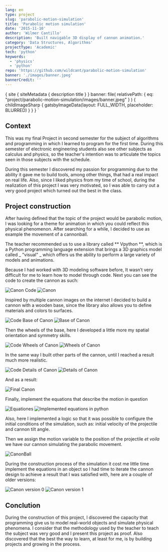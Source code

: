 ```yaml
---
lang: en
type: project
slug: 'parabolic-motion-simulation'
title: 'Parabolic motion simulation'
date: '2015-11-10'
author: 'Wilmer Cantillo'
description: 'Built navigable 3D display of cannon animation.'
category: 'Data Structures, Algorithms'
projectType: 'Academic'
tech: 'python'
keywords:
  - 'physics'
  - 'python'
repo: 'https://github.com/wildcant/parabolic-motion-simulation'
banner: './images/banner.jpeg'
bannerCredit: ''
---
```


  {
    site {
      siteMetadata {
        description
        title
      }
    }
    banner: file(
      relativePath: {
        eq: "project/parabolic-motion-simulation/images/banner.jpeg"
      }
    ) {
      childImageSharp {
        gatsbyImageData(layout: FULL_WIDTH, placeholder: BLURRED)
      }
    }
  }
`

## Context

This was my final Project in second semester for the subject of algorithms and
programming in which I learned to program for the first time. During this
semester of electronic engineering students also see other subjects as calculus
and physics, so the teacher's intention was to articulate the topics seen in
those subjects with the schedule.

During this semester I discovered my passion for programming due to the ability
it gave me to build tools, among other things, that had a real impact on real
life. Also, since I liked physics from my time of school, during the realization
of this project I was very motivated, so I was able to carry out a very good
project which turned out the best in the class.

## Project construction

After having defined that the topic of the project would be parabolic motion, I
was looking for a theme for animation in which you could reflect this physical
phenomenon. After searching for a while, I decided to use as example the
movement of a cannonball.

The teacher recommended us to use a library called ** Vpython **, which is a
Python programming language extension that brings a 3D graphics model called _
"visual" _ which offers us the ability to perform a large variety of models and
animations.

Because I had worked with 3D modeling software before, It wasn’t very difficult
for me to learn how to model through code. Next you can see the code to create
the cannon as such:

![Canon Code](./images/canon_code.png) ![Canon](./images/canon.png)

Inspired by multiple cannon images on the internet I decided to build a cannon
with a wooden base, since the library also allows you to define materials and
colors to surfaces.

![Code Base of Canon](./images/base_code.png)
![Base of Canon](./images/base.png)

Then the wheels of the base, here I developed a little more my spatial
orientation and symmetry skills.

![Code Wheels of Canon](./images/wheels_code.png)
![Wheels of Canon](./images/wheels.png)

In the same way I built other parts of the cannon, until I reached a result much
more realistic.

![Code Details of Canon](./images/details_code.png)
![Details of Canon](./images/details.png)

And as a result:

![Final Canon](./images/final_canon.png)

Finally, implement the equations that describe the motion in question

![Equationes](./images/motion_equations.png)
![Implemented equations in python](./images/motion_code.png)

Also, here I implemented a logic so that it was possible to configure the
initial conditions of the simulation, such as: initial velocity of the
projectile and cannon tilt angle.

Then we assign the motion variable to the position of the projectile _et voila_
we have our cannon simulating the parabolic movement.

![CanonBall](./images/ball_code.png)

During the construction process of the simulation it cost me little time
implement the equations in an object so I had time to iterate the cannon design
to achieve a result that I was satisfied with, here are a couple of older
versions:

![Canon version 0](./images/version0.png)
![Canon version 1](./images/version1.png)

## Conclution

During the construction of this project, I discovered the capacity that
programming give us to model real-world objects and simulate physical phenomena.
I consider that the methodology used by the teacher to teach the subject was
very good and I present this project as proof. Also discovered that the best the
way to learn, at least for me, is by building projects and growing in the
process.
